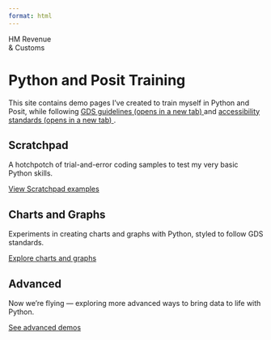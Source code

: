 ```yaml
---
format: html
---
```


<div class="gem-c-organisation-logo brand--hm-revenue-customs govuk-!-margin-bottom-6">
 <div class="gem-c-organisation-logo__container gem-c-organisation-logo__crest gem-c-organisation-logo__crest--hmrc brand__border-color">
   <span class="gem-c-organisation-logo__name">HM Revenue<br>&amp; Customs</span>
 </div>
</div>

<h1 class="gem-c-heading__text govuk-heading-xl" govuk-!-margin-bottom-6">Python and Posit Training</h1>

<p class="govuk-body">
 This site contains demo pages I’ve created to train myself in Python and Posit, while following
 <a class="govuk-link" href="https://design-system.service.gov.uk/" target="_blank" rel="noopener noreferrer">
   GDS guidelines <span class="govuk-visually-hidden">(opens in a new tab)</span>
 </a>
 and
 <a class="govuk-link" href="https://www.w3.org/TR/WCAG22/" target="_blank" rel="noopener noreferrer">
   accessibility standards <span class="govuk-visually-hidden">(opens in a new tab)</span>
 </a>.
</p>

<div class="govuk-grid-row">
 <div class="govuk-grid-column-one-third-from-desktop govuk-!-margin-bottom-8">
  <h2 class="govuk-heading-l govuk-!-font-weight-bold">Scratchpad</h2>
  <p class="govuk-body">A hotchpotch of trial-and-error coding samples to test my very basic Python skills.</p>
  <p class="govuk-body">
    <a href="scratchpad.qmd" class="govuk-link govuk-!-font-weight-bold">View Scratchpad examples</a>
  </p>
 </div>

 <div class="govuk-grid-column-one-third-from-desktop govuk-!-margin-bottom-8">
  <h2 class="govuk-heading-l govuk-!-font-weight-bold">Charts and Graphs</h2>
  <p class="govuk-body">Experiments in creating charts and graphs with Python, styled to follow GDS standards.</p>
  <p class="govuk-body">
    <a href="charts-and-graphs.qmd" class="govuk-link govuk-!-font-weight-bold">Explore charts and graphs</a>
  </p>
 </div>

 <div class="govuk-grid-column-one-third-from-desktop govuk-!-margin-bottom-8">
  <h2 class="govuk-heading-l govuk-!-font-weight-bold">Advanced</h2>
  <p class="govuk-body">Now we’re flying — exploring more advanced ways to bring data to life with Python.</p>
  <p class="govuk-body">
    <a href="advanced.qmd" class="govuk-link govuk-!-font-weight-bold">See advanced demos</a>
  </p>
 </div>

</div>
